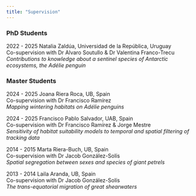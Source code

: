 ```yaml
---
title: "Supervision"
---
```


### PhD Students

2022 - 2025	Natalia Zaldúa, Universidad de la República, Uruguay    
Co-supervision with Dr Alvaro Soutullo & Dr Valentina Franco-Trecu    
*Contributions to knowledge about a sentinel species of Antarctic ecosystems, the Adélie penguin*

### Master Students    

2024 - 2025	Joana Riera Roca, UB, Spain     
Co-supervision with Dr Francisco Ramírez    
*Mapping wintering habitats on Adélie penguins*    

2024 - 2025	Francisco Pablo Salvador, UAB, Spain    
Co-supervision with Dr Francisco Ramírez & Jorge Mestre    
*Sensitivity of habitat suitability models to temporal and spatial filtering of tracking data*

2014 - 2015	Marta Riera-Buch, UB, Spain    
Co-supervision with Dr Jacob González-Solís    
*Spatial segregation between sexes and species of giant petrels*    
	
2013 - 2014	Laila Aranda, UB, Spain    
Co-supervision with Dr Jacob González-Solís    
*The trans-equatorial migration of great shearwaters*    

